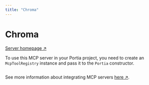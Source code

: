 ```yaml
---
title: "Chroma"
---
```

<!-- WARNING: This file is auto-generated by generate_tool_docs.py. Do not edit manually. -->


# Chroma

[Server homepage ↗](https://github.com/chroma-core/chroma-mcp)

To use this MCP server in your Portia project, you need to create an `McpToolRegistry` instance and pass it to the `Portia` constructor.

```python

```

See more information about integrating MCP servers [here ↗](/mcp-servers).

